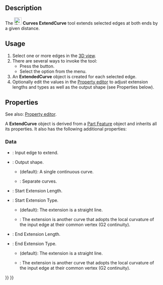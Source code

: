 <languages/>
<translate>

<!--T:1-->
{{Docnav
|[[Curves_MixedCurve|MixedCurve]]
|[[Curves_JoinCurve|JoinCurve]]
|[[Curves_Workbench|Curves]]
|IconL=Curves_MixedCurve.svg
|IconR=Curves_JoinCurve.svg
|IconC=Curves_workbench_icon.svg
}}

<!--T:2-->
{{GuiCommand
|Name=Curves ExtendCurve
|MenuLocation=Curves → Extend Curve
|Workbenches=[[Curves_Workbench|Curves]]
}}

==Description== <!--T:3-->

<!--T:4-->
The [[Image:Curves_ExtendCurve.svg|24px]] '''Curves ExtendCurve''' tool extends selected edges at both ends by a given distance.

==Usage== <!--T:5-->

<!--T:6-->
# Select one or more edges in the [[3D_view|3D view]].
# There are several ways to invoke the tool:
#* Press the {{Button|[[Image:Curves_ExtendCurve.svg|16px]] [[Curves_ExtendCurve|Extend Curve]]}} button.
#* Select the {{MenuCommand|Curves → [[Image:Curves_ExtendCurve.svg|16px]] Extend Curve}} option from the menu.
# An '''ExtendedCurve''' object is created for each selected edge.
# Optionally edit the values in the [[Property_editor|Property editor]] to adjust extension lengths and types as well as the output shape (see Properties below).

==Properties== <!--T:9-->

<!--T:12-->
See also: [[Property_editor|Property editor]].

<!--T:13-->
A '''ExtendCurve''' object is derived from a [[Part_Feature|Part Feature]] object and inherits all its properties. It also has the following additional properties:

===Data=== <!--T:14-->

<!--T:15-->
{{TitleProperty|Base}}

<!--T:16-->
* {{PropertyData|Edge|LinkSub}}: Input edge to extend.
* {{PropertyData|Output|Enumeration}}: Output shape.
** {{Value|SingleEdge}} (default): A single continuous curve.
** {{Value|Wire}}: Separate curves.

<!--T:17-->
{{TitleProperty|Beginning}}

<!--T:18-->
* {{PropertyData|Length Start|Float}}: Start Extension Length.
* {{PropertyData|Type Start|Enumeration}}: Start Extension Type.
** {{Value|Straight}} (default): The extension is a straight line.
** {{Value|G2 curve}}: The extension is another curve that adopts the local curvature of the input edge at their common vertex (G2 continuity).

<!--T:19-->
{{TitleProperty|End}}

<!--T:20-->
* {{PropertyData|Length End|Float}}: End Extension Length.
* {{PropertyData|Type End|Enumeration}}: End Extension Type.
** {{Value|Straight}} (default): The extension is a straight line.
** {{Value|G2 curve}}: The extension is another curve that adopts the local curvature of the input edge at their common vertex (G2 continuity).


<!--T:11-->
{{Docnav
|[[Curves_MixedCurve|MixedCurve]]
|[[Curves_JoinCurve|JoinCurve]]
|[[Curves_Workbench|Curves]]
|IconL=Curves_MixedCurve.svg
|IconR=Curves_JoinCurve.svg
|IconC=Curves_workbench_icon.svg
}}

</translate>
{{Curves Tools navi{{#translation:}}}}
{{Userdocnavi{{#translation:}}}}